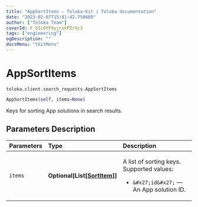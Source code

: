 ```yaml
---
title: "AppSortItems — Toloka-Kit | Toloka documentation"
date: "2023-02-07T15:41:42.750668"
author: ["Toloka Team"]
coverId: F_bIcOYF9yjrxkPZrXc3
tags: ["engineering"]
ogDescription: ""
docsMenu: "tkitMenu"
---
```


# AppSortItems
`toloka.client.search_requests.AppSortItems`

```python
AppSortItems(self, items=None)
```

Keys for sorting App solutions in search results.

## Parameters Description

| Parameters | Type | Description |
| :----------| :----| :-----------|
`items`|**Optional\[List\[[SortItem](/docs-new/toloka-kit/reference/toloka.client.search_requests.AppSortItems.SortItem)\]\]**|<p>A list of sorting keys. Supported values:</p> <ul> <li>`&#x27;id&#x27;` — An App solution ID.</li> </ul>
